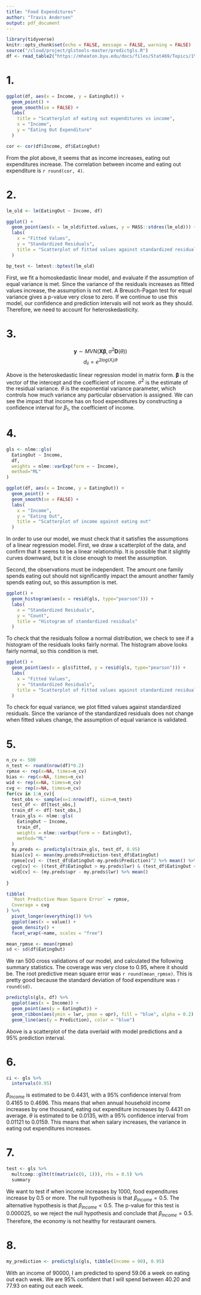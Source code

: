 ```yaml
---
title: "Food Expenditures"
author: "Travis Andersen"
output: pdf_document
---
```


```r
library(tidyverse)
knitr::opts_chunk$set(echo = FALSE, message = FALSE, warning = FALSE)
source("/cloud/project/glstools-master/predictgls.R")
df <- read_table2("https://mheaton.byu.edu/docs/files/Stat469/Topics/1%20-%20Independence/2%20-%20Diagonal/HWCaseStudy/Data/FoodExpenses.txt")
```

# 1.

```r
ggplot(df, aes(x = Income, y = EatingOut)) +
  geom_point() +
  geom_smooth(se = FALSE) +
  labs(
    title = "Scatterplot of eating out expenditures vs income",
    x = "Income",
    y = "Eating Out Expenditure"
  )

cor <- cor(df$Income, df$EatingOut)
```

From the plot above, it seems that as income increases, eating out expenditures increase. The correlation between income and eating out expenditure is `r round(cor, 4)`.  

# 2.

```r
lm_old <- lm(EatingOut ~ Income, df)

ggplot() +
  geom_point(aes(x = lm_old$fitted.values, y = MASS::stdres(lm_old))) +
  labs(
    x = "Fitted Values",
    y = "Standardized Residuals",
    title = "Scatterplot of fitted values against standardized residuals"
  )

bp_test <- lmtest::bptest(lm_old)
```

First, we fit a homoskedastic linear model, and evaluate if the assumption of equal variance is met. Since the variance of the residuals increases as fitted values increase, the assumption is not met. A Breusch-Pagan test for equal variance gives a p-value very close to zero. If we continue to use this model, our confidence and prediction intervals will not work as they should. Therefore, we need to account for heteroskedasticity.  

# 3.

$$\textbf{y} \sim MVN(\textbf{X} \pmb{\beta}, \sigma^2 \textbf{D}(\theta))$$
$$d_{ii} = e^{2 log(X_i) \theta} $$

Above is the heteroskedastic linear regression model in matrix form. $\pmb{\beta}$ is the vector of the intercept and the coefficient of income. $\sigma^2$ is the estimate of the residual variance. $\theta$ is the exponential variance parameter, which controls how much variance any particular observation is assigned. We can see the impact that income has on food expenditures by constructing a confidence interval for $\beta_1$, the coefficient of income. 

# 4.

```r
gls <- nlme::gls(
  EatingOut ~ Income, 
  df, 
  weights = nlme::varExp(form = ~ Income), 
  method="ML"
)

ggplot(df, aes(x = Income, y = EatingOut)) + 
  geom_point() + 
  geom_smooth(se = FALSE) +
  labs(
    x = "Income",
    y = "Eating Out",
    title = "Scatterplot of income against eating out"
  )
```

In order to use our model, we must check that it satisfies the assumptions of a linear regression model. First, we draw a scatterplot of the data, and confirm that it seems to be a linear relationship. It is possible that it slightly curves downward, but it is close enough to meet the assumption.  

Second, the observations must be independent. The amount one family spends eating out should not significantly impact the amount another family spends eating out, so this assumption is met.  

```r
ggplot() + 
  geom_histogram(aes(x = resid(gls, type="pearson"))) +
  labs(
    x = "Standardized Residuals",
    y = "Count",
    title = "Histogram of standardized residuals"
  )
```

To check that the residuals follow a normal distribution, we check to see if a histogram of the residuals looks fairly normal. The histogram above looks fairly normal, so this condition is met.  

```r
ggplot() + 
  geom_point(aes(x = gls$fitted, y = resid(gls, type="pearson"))) +
  labs(
    x = "Fitted Values",
    y = "Standardized Residuals",
    title = "Scatterplot of fitted values against standardized residuals"
  )
```

To check for equal variance, we plot fitted values against standardized residuals. Since the variance of the standardized residuals does not change when fitted values change, the assumption of equal variance is validated.  

# 5.

```r
n_cv <- 500 
n_test <- round(nrow(df)*0.2)
rpmse <- rep(x=NA, times=n_cv)
bias <- rep(x=NA, times=n_cv)
wid <- rep(x=NA, times=n_cv)
cvg <- rep(x=NA, times=n_cv)
for(cv in 1:n_cv){
  test_obs <- sample(x=1:nrow(df), size=n_test)
  test_df <- df[test_obs,]
  train_df <- df[-test_obs,]
  train_gls <- nlme::gls(
    EatingOut ~ Income, 
    train_df, 
    weights = nlme::varExp(form = ~ EatingOut), 
    method="ML"
  )
  my.preds <- predictgls(train_gls, test_df, 0.95)
  bias[cv] <- mean(my.preds$Prediction-test_df$EatingOut)
  rpmse[cv] <- (test_df$EatingOut-my.preds$Prediction)^2 %>% mean() %>% sqrt()
  cvg[cv] <- ((test_df$EatingOut > my.preds$lwr) & (test_df$EatingOut < my.preds$upr)) %>% mean()
  wid[cv] <- (my.preds$upr - my.preds$lwr) %>% mean()
  
}

tibble(
  `Root Predictive Mean Square Error` = rpmse,
  Coverage = cvg
) %>% 
  pivot_longer(everything()) %>% 
  ggplot(aes(x = value)) +
  geom_density() +
  facet_wrap(~name, scales = "free")

mean_rpmse <- mean(rpmse)
sd <- sd(df$EatingOut)
```
We ran 500 cross validations of our model, and calculated the following summary statistics. The coverage was very close to 0.95, where it should be. The root predictive mean square error was `r round(mean_rpmse)`. This is pretty good because the standard deviation of food expenditure was `r round(sd)`. 

```r
predictgls(gls, df) %>% 
  ggplot(aes(x = Income)) +
  geom_point(aes(y = EatingOut)) +
  geom_ribbon(aes(ymin = lwr, ymax = upr), fill = "blue", alpha = 0.2) +
  geom_line(aes(y = Prediction), color = "blue")
```

Above is a scatterplot of the data overlaid with model predictions and a 95% prediction interval.  

# 6.

```r
ci <- gls %>% 
  intervals(0.95)

```

$\beta_{Income}$ is estimated to be 0.4431, with a 95% confidence interval from 0.4165 to 0.4696. This means that when annual household income increases by one thousand, eating out expenditure increases by 0.4431 on average. $\theta$ is estimated to be 0.0135, with a 95% confidence interval from 0.01121 to 0.0159. This means that when salary increases, the variance in eating out expenditures increases. 

# 7.

```r
test <- gls %>% 
  multcomp::glht(t(matrix(c(0, 1))), rhs = 0.5) %>% 
  summary
```

We want to test if when income increases by 1000, food expenditures increase by 0.5 or more. The null hypothesis is that $\beta_{Income} = 0.5$. The alternative hypothesis is that $\beta_{Income} < 0.5$. The p-value for this test is 0.000025, so we reject the null hypothesis and conclude that $\beta_{Income} = 0.5$. Therefore, the economy is not healthy for restaurant owners.   

# 8.

```r
my_prediction <- predictgls(gls, tibble(Income = 90), 0.95)
```

With an income of 90000, I am predicted to spend 59.06 a week on eating out each week. We are 95% confident that I will spend between 40.20 and 77.93 on eating out each week. 